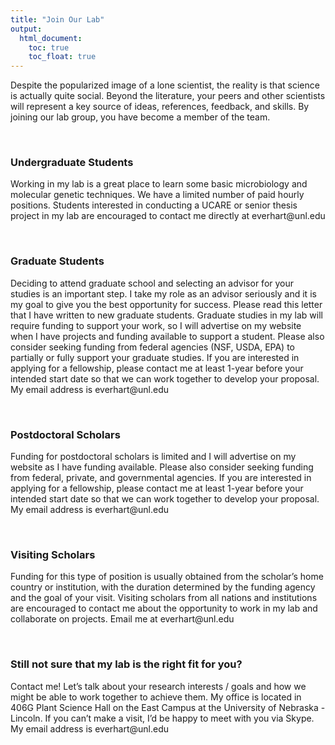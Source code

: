 ```yaml
---
title: "Join Our Lab"
output:
  html_document:
    toc: true
    toc_float: true
---
```


Despite the popularized image of a lone scientist, the reality is that science is actually quite social.  Beyond the literature, your peers and other scientists will represent a key source of ideas, references, feedback, and skills.  By joining our lab group, you have become a member of the team.

<br>

### Undergraduate Students
Working in my lab is a great place to learn some basic microbiology and molecular genetic techniques. We have a limited number of paid hourly positions. Students interested in conducting a UCARE or senior thesis project in my lab are encouraged to contact me directly at everhart@unl.edu

<br>

### Graduate Students
Deciding to attend graduate school and selecting an advisor for your studies is an important step.  I take my role as an advisor seriously and it is my goal to give you the best opportunity for success.  Please read this letter that I have written to new graduate students.  Graduate studies in my lab will require funding to support your work, so I will advertise on my website when I have projects and funding available to support a student.  Please also consider seeking funding from federal agencies (NSF, USDA, EPA) to partially or fully support your graduate studies.  If you are interested in applying for a fellowship, please contact me at least 1-year before your intended start date so that we can work together to develop your proposal.  My email address is everhart@unl.edu

<br>

### Postdoctoral Scholars
Funding for postdoctoral scholars is limited and I will advertise on my website as I have funding available.  Please also consider seeking funding from federal, private, and governmental agencies.  If you are interested in applying for a fellowship, please contact me at least 1-year before your intended start date so that we can work together to develop your proposal.  My email address is everhart@unl.edu

<br>

### Visiting Scholars
Funding for this type of position is usually obtained from the scholar's home country or institution, with the duration determined by the funding agency and the goal of your visit.  Visiting scholars from all nations and institutions are encouraged to contact me about the opportunity to work in my lab and collaborate on projects.  Email me at everhart@unl.edu

<br>

### Still not sure that my lab is the right fit for you?
Contact me!  Let's talk about your research interests / goals and how we might be able to work together to achieve them.  My office is located in 406G Plant Science Hall on the East Campus at the University of Nebraska - Lincoln.  If you can't make a visit, I'd be happy to meet with you via Skype.  My email address is everhart@unl.edu